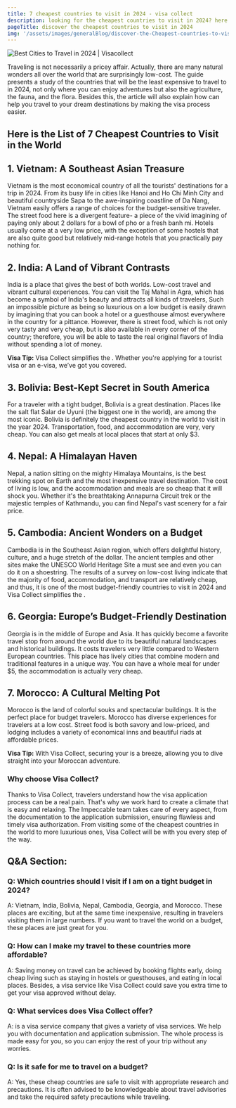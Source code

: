 ```yaml
---
title: 7 cheapest countries to visit in 2024 - visa collect
description: looking for the cheapest countries to visit in 2024? here are the list of the cheapest countries to visit from india without burning a while in your pocket by visa collect.
pageTitle: discover the cheapest countries to visit in 2024
img: '/assets/images/generalBlog/discover-the-Cheapest-countries-to-visit-in-2024.webp'
---
```


<BlogContentHero className="mt-0">
  <img
    src="/assets/images/generalBlog/discover-the-Cheapest-countries-to-visit-in-2024.webp"
    alt="Best Cities to Travel in 2024 | Visacollect"
  />
</BlogContentHero>

Traveling is not necessarily a pricey affair. Actually, there are many natural wonders all over the world that are surprisingly low-cost. The guide presents a study of the countries that will be the least expensive to travel to in 2024, not only where you can enjoy adventures but also the agriculture, the fauna, and the flora. Besides this, the article will also explain how <LinkText href="/blog" text="Visa Collect"/> can help you travel to your dream destinations by making the visa process easier.

## Here is the List of 7 Cheapest Countries to Visit in the World

## 1. Vietnam: A Southeast Asian Treasure

Vietnam is the most economical country of all the tourists' destinations for a trip in 2024. From its busy life in cities like Hanoi and Ho Chi Minh City and beautiful countryside Sapa to the awe-inspiring coastline of Da Nang, Vietnam easily offers a range of choices for the budget-sensitive traveler. The street food here is a divergent feature- a piece of the vivid imagining of paying only about 2 dollars for a bowl of pho or a fresh banh mi. Hotels usually come at a very low price, with the exception of some hostels that are also quite good but relatively mid-range hotels that you practically pay nothing for.

## 2. India: A Land of Vibrant Contrasts

India is a place that gives the best of both worlds. Low-cost travel and vibrant cultural experiences. You can visit the Taj Mahal in Agra, which has become a symbol of India's beauty and attracts all kinds of travelers, Such an impossible picture as being so luxurious on a low budget is easily drawn by imagining that you can book a hotel or a guesthouse almost everywhere in the country for a pittance. However, there is street food, which is not only very tasty and very cheap, but is also available in every corner of the country; therefore, you will be able to taste the real original flavors of India without spending a lot of money.

**Visa Tip:** Visa Collect simplifies the <LinkText href="/in" text="visa application process for India"/>. Whether you're applying for a tourist visa or an e-visa, we’ve got you covered.

## 3. Bolivia: Best-Kept Secret in South America

For a traveler with a tight budget, Bolivia is a great destination. Places like the salt flat Salar de Uyuni (the biggest one in the world), are among the most iconic. Bolivia is definitely the cheapest country in the world to visit in the year 2024. Transportation, food, and accommodation are very, very cheap. You can also get meals at local places that start at only $3.

## 4. Nepal: A Himalayan Haven

Nepal, a nation sitting on the mighty Himalaya Mountains, is the best trekking spot on Earth and the most inexpensive travel destination. The cost of living is low, and the accommodation and meals are so cheap that it will shock you. Whether it's the breathtaking Annapurna Circuit trek or the majestic temples of Kathmandu, you can find Nepal's vast scenery for a fair price.

## 5. Cambodia: Ancient Wonders on a Budget

Cambodia is in the Southeast Asian region, which offers delightful history, culture, and a huge stretch of the dollar. The ancient temples and other sites make the UNESCO World Heritage Site a must see and even you can do it on a shoestring. The results of a survey on low-cost living indicate that the majority of food, accommodation, and transport are relatively cheap, and thus, it is one of the most budget-friendly countries to visit in 2024 and Visa Collect simplifies the <LinkText href="/kh" text="visa application process for Cambodia"/>.

## 6. Georgia: Europe’s Budget-Friendly Destination

Georgia is in the middle of Europe and Asia. It has quickly become a favorite travel stop from around the world due to its beautiful natural landscapes and historical buildings. It costs travelers very little compared to Western European countries. This place has lively cities that combine modern and traditional features in a unique way. You can have a whole meal for under $5, the accommodation is actually very cheap.

## 7. Morocco: A Cultural Melting Pot

Morocco is the land of colorful souks and spectacular buildings. It is the perfect place for budget travelers. Morocco has diverse experiences for travelers at a low cost. Street food is both savory and low-priced, and lodging includes a variety of economical inns and beautiful riads at affordable prices.

**Visa Tip:** With Visa Collect, securing your <LinkText href="/ma" text="visa for Morocco"/> is a breeze, allowing you to dive straight into your Moroccan adventure.

### Why choose Visa Collect?

Thanks to Visa Collect, travelers understand how the visa application process can be a real pain. That's why we work hard to create a climate that is easy and relaxing. The Impeccable team takes care of every aspect, from the documentation to the application submission, ensuring flawless and timely visa authorization. From visiting some of the cheapest countries in the world to more luxurious ones, Visa Collect will be with you every step of the way.

## Q&A Section:

### Q: Which countries should I visit if I am on a tight budget in 2024?

A: Vietnam, India, Bolivia, Nepal, Cambodia, Georgia, and Morocco. These places are exciting, but at the same time inexpensive, resulting in travelers visiting them in large numbers. If you want to travel the world on a budget, these places are just great for you.

### Q: How can I make my travel to these countries more affordable?

A: Saving money on travel can be achieved by booking flights early, doing cheap living such as staying in hostels or guesthouses, and eating in local places. Besides, a visa service like Visa Collect could save you extra time to get your visa approved without delay.

### Q: What services does Visa Collect offer?

A: <LinkText href="/" text="Visa Collect"/> is a visa service company that gives a variety of visa services. We help you with documentation and application submission. The whole process is made easy for you, so you can enjoy the rest of your trip without any worries.

### Q: Is it safe for me to travel on a budget?

A: Yes, these cheap countries are safe to visit with appropriate research and precautions. It is often advised to be knowledgeable about travel advisories and take the required safety precautions while traveling.
